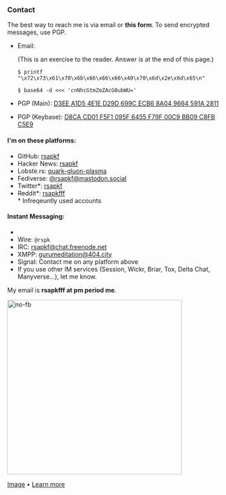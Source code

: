 
<Head title="Contact" />

### Contact

The best way to reach me is via email or __<Link to="/form">this form</Link>__.
To send encrypted messages, use PGP.

- Email:
  
  (This is an exercise to the reader. Answer is at the end of this page.)
  
  `$ printf "\x72\x73\x61\x70\x6b\x66\x66\x66\x40\x70\x6d\x2e\x6d\x65\n"`

  `$ base64 -d <<< 'cnNhcGtmZmZAcG0ubWU='`

- PGP (Main): [D3EE A1D5 4E1E D29D 699C ECB6 8A04 9664 591A 2811](/pgp.asc)
- PGP (Keybase): [D8CA CD01 F5F1 095F 6455 F79F 00C9 BB09 C8FB C5E9](https://keybase.io/rsapkf)

#### I'm on these platforms:
- GitHub: [rsapkf](https://github.com/rsapkf)
- Hacker News: [rsapkf](https://news.ycombinator.com/user?id=rsapkf)
- Lobste.rs: [quark-gluon-plasma](https://lobste.rs/u/quark-gluon-plasma)
- Fediverse: [@rsapkf@mastodon.social](https://mastodon.social/@rsapkf)
- Twitter*: [rsapkf](https://twitter.com/rsapkf)
- Reddit*: [rsapkfff](https://old.reddit.com/u/rsapkfff) <br />
\* Infreqeuntly used accounts

#### Instant Messaging:
- [ matrix ]: [@rowreduction:matrix.org](https://matrix.to/#/@rowreduction:matrix.org)
- Wire: `@rspk`
- IRC: [rsapkf@chat.freenode.net](ircs://chat.freenode.net)
- XMPP: [gurumeditation@404.city](xmpp:gurumeditation@404.city)
- Signal: Contact me on any platform above
- If you use other IM services (Session, Wickr, Briar, Tox, Delta Chat, Manyverse...), let me know.

My email is **rsapkfff at pm period me**.

<img src='https://stallman.org/no-facebook.png' alt='no-fb' width='400' />

[Image](https://stallman.org/no-facebook.png) &bull; [Learn more](https://stallman.org/facebook.html)